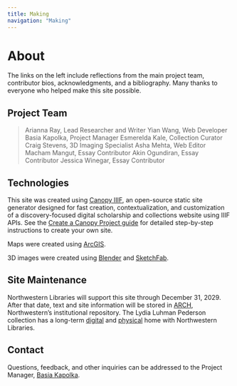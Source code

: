 ```yaml
---
title: Making
navigation: "Making"
---
```


# About

The links on the left include reflections from the main project team, contributor bios, acknowledgments, and a bibliography. Many thanks to everyone who helped make this site possible.

## Project Team

> Arianna Ray, Lead Researcher and Writer
> Yian Wang, Web Developer
> Basia Kapolka, Project Manager
> Esmerelda Kale, Collection Curator
> Craig Stevens, 3D Imaging Specialist
> Asha Mehta, Web Editor
> Macham Mangut, Essay Contributor
> Akin Ogundiran, Essay Contributor
> Jessica Winegar, Essay Contributor

## Technologies

This site was created using [Canopy IIIF](https://canopy-iiif.github.io/docs/about), an open-source static site generator designed for fast creation, contextualization, and customization of a discovery-focused digital scholarship and collections website using IIIF APIs.  See the [Create a Canopy Project guide](https://canopy-iiif.github.io/docs/get-started) for detailed step-by-step instructions to create your own site.

Maps were created using [ArcGIS](https://www.arcgis.com/index.html).

3D images were created using [Blender](https://www.blender.org/) and [SketchFab](https://sketchfab.com/feed).

## Site Maintenance

Northwestern Libraries will support this site through December 31, 2029. After that date, text and site information will be stored in [ARCH](https://arch.library.northwestern.edu/), Northwestern’s institutional repository. The Lydia Luhman Pederson collection has a long-term [digital](https://dc.library.northwestern.edu/collections/a2d334d8-8ea7-4dca-a65a-25509b76283c) and [physical](https://search.library.northwestern.edu/permalink/01NWU_INST/h04e76/alma9980757755902441) home with Northwestern Libraries.

## Contact

Questions, feedback, and other inquiries can be addressed to the Project Manager, [Basia Kapolka](mailto:basia.kapolka@northwestern.edu).



